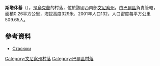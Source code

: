 {{coord|49|2|24|N|27|36|44|E|scale:30000|display=title}}

'''斯塔休基'''（{{lang-uk|Стасюки}}），是[[烏克蘭|烏克蘭]]的村落，位於該國西南部[[文尼察州|文尼察州]]，由[[巴爾區|巴爾區]]負責管轄，面積0.26平方公里，海拔高度329米，2001年人口132，人口密度每平方公里509.65人。

==參考資料==
* [http://w1.c1.rada.gov.ua/pls/z7503/A005?rdat1=01.04.2014&rf7571=1444 Стасюки]

[[Category:文尼察州村落|Category:文尼察州村落]]
[[Category:巴爾區村落|Category:巴爾區村落]]


{{Vinnytsia-geo-stub}}